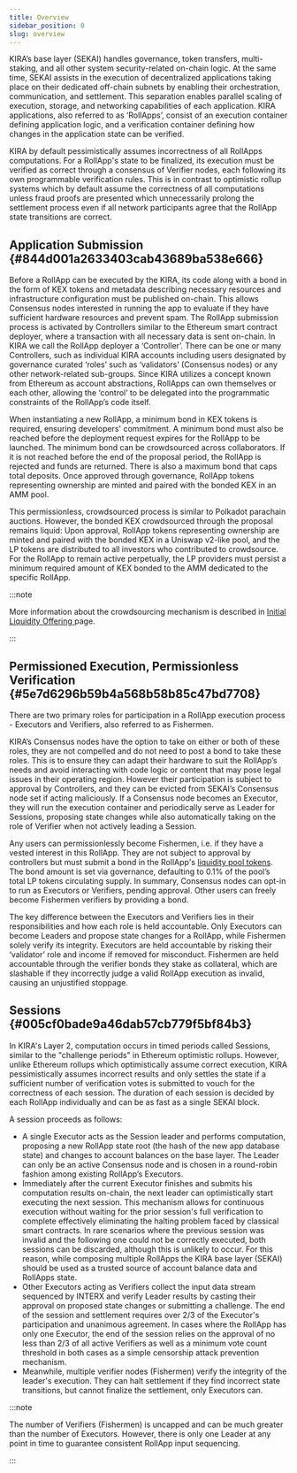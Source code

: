 ```yaml
---
title: Overview
sidebar_position: 0
slug: overview
---
```





KIRA’s base layer (SEKAI) handles governance, token transfers, multi-staking, and all other system security-related on-chain logic. At the same time, SEKAI assists in the execution of decentralized applications taking place on their dedicated off-chain subnets by enabling their orchestration, communication, and settlement. This separation enables parallel scaling of execution, storage, and networking capabilities of each application. KIRA applications, also referred to as ‘RollApps’, consist of an execution container defining application logic, and a verification container defining how changes in the application state can be verified. 


KIRA by default pessimistically assumes incorrectness of all RollApps computations. For a RollApp's state to be finalized, its execution must be verified as correct through a consensus of Verifier nodes, each following its own programmable verification rules. This is in contrast to optimistic rollup systems which by default assume the correctness of all computations unless fraud proofs are presented which unnecessarily prolong the settlement process even if all network participants agree that the RollApp state transitions are correct.


## Application Submission  {#844d001a2633403cab43689ba538e666}


Before a RollApp can be executed by the KIRA, its code along with a bond in the form of KEX tokens and metadata describing necessary resources and infrastructure configuration must be published on-chain. This allows Consensus nodes interested in running the app to evaluate if they have sufficient hardware resources and prevent spam. The RollApp submission process is activated by Controllers similar to the Ethereum smart contract deployer, where a transaction with all necessary data is sent on-chain. In KIRA we call the RollApp deployer a ‘Controller’. There can be one or many Controllers, such as individual KIRA accounts including users designated by governance curated ‘roles’ such as ‘validators’ (Consensus nodes) or any other network-related sub-groups. Since KIRA utilizes a concept known from Ethereum as account abstractions, RollApps can own themselves or each other, allowing the ‘control’ to be delegated into the programmatic constraints of the RollApp’s code itself.


When instantiating a new RollApp, a minimum bond in KEX tokens is required, ensuring developers' commitment. A minimum bond must also be reached before the deployment request expires for the RollApp to be launched. The minimum bond can be crowdsourced across collaborators. If it is not reached before the end of the proposal period, the RollApp is rejected and funds are returned. There is also a maximum bond that caps total deposits. Once approved through governance, RollApp tokens representing ownership are minted and paired with the bonded KEX in an AMM pool.


This permissionless, crowdsourced process is similar to Polkadot parachain auctions. However, the bonded KEX crowdsourced through the proposal remains liquid: Upon approval, RollApp tokens representing ownership are minted and paired with the bonded KEX in a Uniswap v2-like pool, and the LP tokens are distributed to all investors who contributed to crowdsource. For the RollApp to remain active perpetually, the LP providers must persist a minimum required amount of KEX bonded to the AMM dedicated to the specific RollApp.


:::note

More information about the crowdsourcing mechanism is described in [Initial Liquidity Offering ](/learn/kira’s-economics/initial-liquidity-offering) page.

:::




## Permissioned Execution, Permissionless Verification {#5e7d6296b59b4a568b58b85c47bd7708}


There are two primary roles for participation in a RollApp execution process - Executors and Verifiers, also referred to as Fishermen. 


KIRA’s Consensus nodes have the option to take on either or both of these roles, they are not compelled and do not need to post a bond to take these roles. This is to ensure they can adapt their hardware to suit the RollApp’s needs and avoid interacting with code logic or content that may pose legal issues in their operating region. However their participation is subject to approval by Controllers, and they can be evicted from SEKAI’s Consensus node set if acting maliciously. If a Consensus node becomes an Executor, they will run the execution container and periodically serve as Leader for Sessions, proposing state changes while also automatically taking on the role of Verifier when not actively leading a Session.


Any users can permissionlessly become Fishermen, i.e. if they have a vested interest in this RollApp. They are not subject to approval by controllers but must submit a bond in the RollApp's [liquidity pool tokens](/learn/kira’s-economics/initial-liquidity-offering). The bond amount is set via governance, defaulting to 0.1% of the pool’s total LP tokens circulating supply. In summary, Consensus nodes can opt-in to run as Executors or Verifiers, pending approval. Other users can freely become Fishermen verifiers by providing a bond.


The key difference between the Executors and Verifiers lies in their responsibilities and how each role is held accountable. Only Executors can become Leaders and propose state changes for a RollApp, while Fishermen solely verify its integrity. Executors are held accountable by risking their ‘validator’ role and income if removed for misconduct. Fishermen are held accountable through the verifier bonds they stake as collateral, which are slashable if they incorrectly judge a valid RollApp execution as invalid, causing an unjustified stoppage.


## Sessions {#005cf0bade9a46dab57cb779f5bf84b3}


In KIRA's Layer 2, computation occurs in timed periods called Sessions, similar to the "challenge periods" in Ethereum optimistic rollups. However, unlike Ethereum rollups which optimistically assume correct execution, KIRA pessimistically assumes incorrect results and only settles the state if a sufficient number of verification votes is submitted to vouch for the correctness of each session. The duration of each session is decided by each RollApp individually and can be as fast as a single SEKAI block.


A session proceeds as follows:

- A single Executor acts as the Session leader and performs computation, proposing a new RollApp state root (the hash of the new app database state) and changes to account balances on the base layer. The Leader can only be an active Consensus node and is chosen in a round-robin fashion among existing RollApp’s Executors.
- Immediately after the current Executor finishes and submits his computation results on-chain, the next leader can optimistically start executing the next session. This mechanism allows for continuous execution without waiting for the prior session's full verification to complete effectively eliminating the halting problem faced by classical smart contracts. In rare scenarios where the previous session was invalid and the following one could not be correctly executed, both sessions can be discarded, although this is unlikely to occur. For this reason, while composing multiple RollApps the KIRA base layer (SEKAI) should be used as a trusted source of account balance data and RollApps state.
- Other Executors acting as Verifiers collect the input data stream sequenced by INTERX and verify Leader results by casting their approval on proposed state changes or submitting a challenge. The end of the session and settlement requires over 2/3 of the Executor's participation and unanimous agreement. In cases where the RollApp has only one Executor, the end of the session relies on the approval of no less than 2/3 of all active Verifiers as well as a minimum vote count threshold in both cases as a simple censorship attack prevention mechanism.
- Meanwhile, multiple verifier nodes (Fishermen) verify the integrity of the leader's execution. They can halt settlement if they find incorrect state transitions, but cannot finalize the settlement, only Executors can.

:::note

The number of Verifiers (Fishermen) is uncapped and can be much greater than the number of Executors. However, there is only one Leader at any point in time to guarantee consistent RollApp input sequencing.

:::




